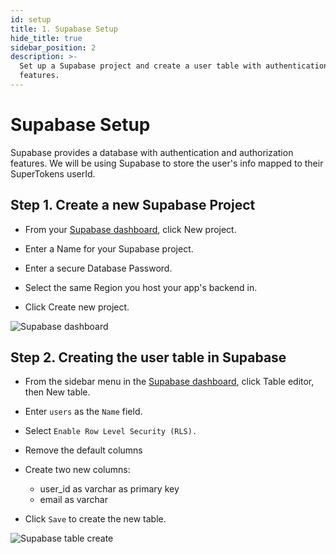 ```yaml
---
id: setup
title: 1. Supabase Setup
hide_title: true
sidebar_position: 2
description: >-
  Set up a Supabase project and create a user table with authentication
  features.
---
```


# Supabase Setup

Supabase provides a database with authentication and authorization features. We will be using Supabase to store the user's info mapped to their SuperTokens userId.

## Step 1. Create a new Supabase Project
- From your [Supabase dashboard](https://app.supabase.com/), click New project.

- Enter a Name for your Supabase project.

- Enter a secure Database Password.

- Select the same Region you host your app's backend in.

- Click Create new project.

![Supabase dashboard](/img/thirdpartyemailpassword/supabase/supabase_dashboard_create.png)

## Step 2. Creating the user table in Supabase
- From the sidebar menu in the [Supabase dashboard](https://app.supabase.com/), click Table editor, then New table.
- Enter `users` as the `Name` field.
- Select `Enable Row Level Security (RLS).`
- Remove the default columns
- Create two new columns:
  - user_id as varchar as primary key
  - email as varchar

- Click `Save` to create the new table.

![Supabase table create](/img/thirdpartyemailpassword/supabase/supabase_table_create.png)
